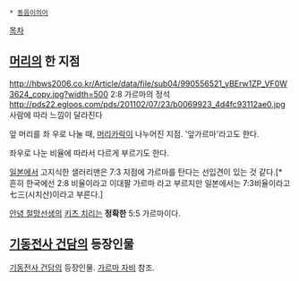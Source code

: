  * [[동음이의어]]

[[목차]]

== [[머리]]의 한 지점 ==
http://hbws2006.co.kr/Article/data/file/sub04/990556521_yBErw1ZP_VF0W3624_copy.jpg?width=500
2:8 가르마의 정석
http://pds22.egloos.com/pds/201102/07/23/b0069923_4d4fc93112ae0.jpg
사람에 따라 느낌이 달라진다

앞 머리를 좌 우로 나눌 때, [[머리카락]]이 나누어진 지점. '앞가르마'라고도 한다.

좌우로 나눈 비율에 따라서 다르게 부르기도 한다.

[[일본]]에서 고지식한 샐러리맨은 7:3 지점에 가르마를 탄다는 선입견이 있는 것 같다.[* 흔히 한국에선 2:8 비율이라고 이대팔 가르마 라고 부르지만 일본에서는 7:3비율이라고 七三(시치산)이라고 부른다.]

[[안녕 절망선생]]의 [[키츠 치리]]는 '''정확한''' 5:5 가르마이다.

== [[기동전사 건담]]의 등장인물 ==
[[기동전사 건담]]의 등장인물. [[가르마 자비]] 참조.

